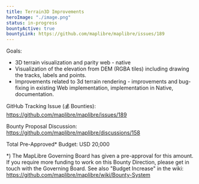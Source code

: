 ```yaml
---
title: Terrain3D Improvements
heroImage: "./image.png"
status: in-progress
bountyActive: true
bountyLink: https://github.com/maplibre/maplibre/issues/189
---
```


Goals:

- 3D terrain visualization and parity web - native
- Visualization of the elevation from DEM (RGBA tiles) including drawing the tracks, labels and points.
- Improvements related to 3d terrain rendering - improvements and bug-fixing in existing Web implementation, implementation in Native, documentation.

GitHub Tracking Issue (💰 Bounties): https://github.com/maplibre/maplibre/issues/189

Bounty Proposal Discussion: https://github.com/maplibre/maplibre/discussions/158

Total Pre-Approved\* Budget: USD 20,000

\*) The MapLibre Governing Board has given a pre-approval for this amount. If you require more funding to work on this Bounty Direction, please get in touch with the Governing Board. See also "Budget Increase" in the wiki: https://github.com/maplibre/maplibre/wiki/Bounty-System
